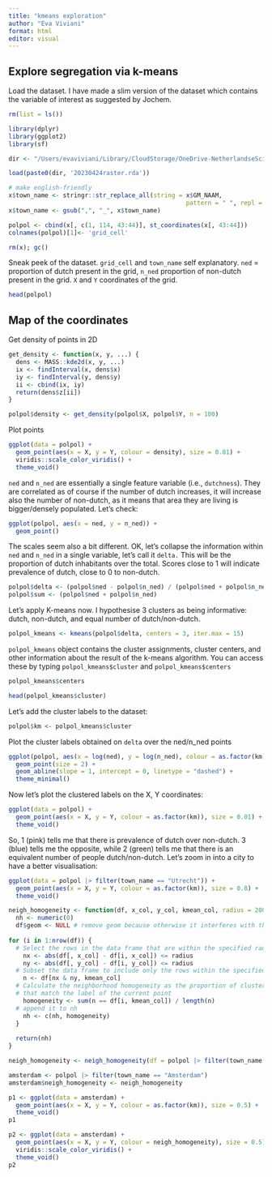 ```yaml
---
title: "kmeans exploration"
author: "Eva Viviani"
format: html
editor: visual
---
```


## Explore segregation via k-means

Load the dataset. I have made a slim version of the dataset which contains the variable of interest as suggested by Jochem.

```r
rm(list = ls())

library(dplyr)
library(ggplot2)
library(sf)
```

```r
dir <- "/Users/evaviviani/Library/CloudStorage/OneDrive-NetherlandseScienceCenter/polpol_tolsma/"

load(paste0(dir, '20230424raster.rda'))

# make english-friendly
x$town_name <- stringr::str_replace_all(string = x$GM_NAAM, 
                                                 pattern = " ", repl = "")
x$town_name <- gsub(",", "_", x$town_name)

polpol <- cbind(x[, c(1, 114, 43:44)], st_coordinates(x[, 43:44]))
colnames(polpol)[1]<- 'grid_cell'

rm(x); gc()
```

Sneak peek of the dataset. `grid_cell` and `town_name` self explanatory. `ned` = proportion of dutch present in the grid, `n_ned` proportion of non-dutch present in the grid. `X` and `Y` coordinates of the grid.

```r
head(polpol)
```

## Map of the coordinates

Get density of points in 2D

```r
get_density <- function(x, y, ...) {
  dens <- MASS::kde2d(x, y, ...)
  ix <- findInterval(x, dens$x)
  iy <- findInterval(y, dens$y)
  ii <- cbind(ix, iy)
  return(dens$z[ii])
}
```

```r
polpol$density <- get_density(polpol$X, polpol$Y, n = 100)
```

Plot points

```r
ggplot(data = polpol) +
  geom_point(aes(x = X, y = Y, colour = density), size = 0.01) +
  viridis::scale_color_viridis() +
  theme_void() 
```

`ned` and `n_ned` are essentially a single feature variable (i.e., `dutchness`). They are correlated as of course if the number of dutch increases, it will increase also the number of non-dutch, as it means that area they are living is bigger/densely populated. Let's check:

```r
ggplot(polpol, aes(x = ned, y = n_ned)) +
  geom_point()

```

The scales seem also a bit different. OK, let's collapse the information within `ned` and `n_ned` in a single variable, let's call it `delta.` This will be the proportion of dutch inhabitants over the total. Scores close to 1 will indicate prevalence of dutch, close to 0 to non-dutch.

```r
polpol$delta <- (polpol$ned - polpol$n_ned) / (polpol$ned + polpol$n_ned)
polpol$sum <- (polpol$ned + polpol$n_ned)
```

Let's apply K-means now. I hypothesise 3 clusters as being informative: dutch, non-dutch, and equal number of dutch/non-dutch.

```r
polpol_kmeans <- kmeans(polpol$delta, centers = 3, iter.max = 15)
```

`polpol_kmeans` object contains the cluster assignments, cluster centers, and other information about the result of the k-means algorithm. You can access these by typing `polpol_kmeans$cluster` and `polpol_kmeans$centers`

```r
polpol_kmeans$centers
```

```r
head(polpol_kmeans$cluster)
```

Let's add the cluster labels to the dataset:

```r
polpol$km <- polpol_kmeans$cluster
```

Plot the cluster labels obtained on `delta` over the ned/n_ned points

```r
ggplot(polpol, aes(x = log(ned), y = log(n_ned), colour = as.factor(km))) +
  geom_point(size = 2) +
  geom_abline(slope = 1, intercept = 0, linetype = "dashed") +
  theme_minimal()

```

Now let's plot the clustered labels on the X, Y coordinates:

```r
ggplot(data = polpol) +
  geom_point(aes(x = X, y = Y, colour = as.factor(km)), size = 0.01) +
  theme_void() 
```

So, 1 (pink) tells me that there is prevalence of dutch over non-dutch. 3 (blue) tells me the opposite, while 2 (green) tells me that there is an equivalent number of people dutch/non-dutch. Let's zoom in into a city to have a better visualisation:

```r
ggplot(data = polpol |> filter(town_name == "Utrecht")) +
  geom_point(aes(x = X, y = Y, colour = as.factor(km)), size = 0.8) +
  theme_void() 
```

```r
neigh_homogeneity <- function(df, x_col, y_col, kmean_col, radius = 2000) {
  nh <- numeric(0)
  df$geom <- NULL # remove geom because otherwise it interferes with the X-Y selection column
  
for (i in 1:nrow(df)) {
  # Select the rows in the data frame that are within the specified radius
    nx <- abs(df[, x_col] - df[i, x_col]) <= radius
    ny <- abs(df[, y_col] - df[i, y_col]) <= radius
  # Subset the data frame to include only the rows within the specified radius
    n <- df[nx & ny, kmean_col]
  # Calculate the neighborhood homogeneity as the proportion of cluster labels
  # that match the label of the current point
    homogeneity <- sum(n == df[i, kmean_col]) / length(n)
  # append it to nh 
    nh <- c(nh, homogeneity)
  }
  
  return(nh)
}

```


```r
neigh_homogeneity <- neigh_homogeneity(df = polpol |> filter(town_name == "Amsterdam"), x_col = "X", y_col = "Y", kmean_col = "km", radius = 2000)
```

```r
amsterdam <- polpol |> filter(town_name == "Amsterdam")
amsterdam$neigh_homogeneity <- neigh_homogeneity
```

```r
p1 <- ggplot(data = amsterdam) +
  geom_point(aes(x = X, y = Y, colour = as.factor(km)), size = 0.5) +
  theme_void() 
p1
```

```r
p2 <- ggplot(data = amsterdam) +
  geom_point(aes(x = X, y = Y, colour = neigh_homogeneity), size = 0.5) +
  viridis::scale_color_viridis() +
  theme_void() 
p2
```


